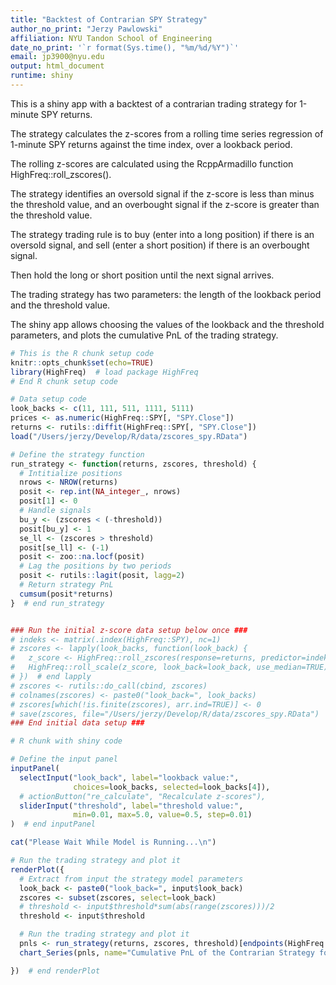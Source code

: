 ```yaml
---
title: "Backtest of Contrarian SPY Strategy"
author_no_print: "Jerzy Pawlowski"
affiliation: NYU Tandon School of Engineering
date_no_print: '`r format(Sys.time(), "%m/%d/%Y")`'
email: jp3900@nyu.edu
output: html_document
runtime: shiny
---
```


This is a shiny app with a backtest of a contrarian trading strategy for 1-minute SPY returns.

The strategy calculates the z-scores from a rolling time series regression of 1-minute SPY returns against the time index, over a lookback period.

The rolling z-scores are calculated using the RcppArmadillo function HighFreq::roll_zscores().

The strategy identifies an oversold signal if the z-score is less than minus the threshold value, and an overbought signal if the z-score is greater than the threshold value.

The strategy trading rule is to buy (enter into a long position) if there is an oversold signal, and sell (enter a short position) if there is an overbought signal.

Then hold the long or short position until the next signal arrives.

The trading strategy has two parameters: the length of the lookback period and the threshold value.

The shiny app allows choosing the values of the lookback and the threshold parameters, and plots the cumulative PnL of the trading strategy.


```r
# This is the R chunk setup code
knitr::opts_chunk$set(echo=TRUE)
library(HighFreq)  # load package HighFreq
# End R chunk setup code

# Data setup code
look_backs <- c(11, 111, 511, 1111, 5111)
prices <- as.numeric(HighFreq::SPY[, "SPY.Close"])
returns <- rutils::diffit(HighFreq::SPY[, "SPY.Close"])
load("/Users/jerzy/Develop/R/data/zscores_spy.RData")

# Define the strategy function
run_strategy <- function(returns, zscores, threshold) {
  # Intitialize positions
  nrows <- NROW(returns)
  posit <- rep.int(NA_integer_, nrows)
  posit[1] <- 0
  # Handle signals
  bu_y <- (zscores < (-threshold))
  posit[bu_y] <- 1
  se_ll <- (zscores > threshold)
  posit[se_ll] <- (-1)
  posit <- zoo::na.locf(posit)
  # Lag the positions by two periods
  posit <- rutils::lagit(posit, lagg=2)
  # Return strategy PnL
  cumsum(posit*returns)
}  # end run_strategy


### Run the initial z-score data setup below once ###
# indeks <- matrix(.index(HighFreq::SPY), nc=1)
# zscores <- lapply(look_backs, function(look_back) {
#   z_score <- HighFreq::roll_zscores(response=returns, predictor=indeks, look_back=look_back)
#   HighFreq::roll_scale(z_score, look_back=look_back, use_median=TRUE)
# })  # end lapply
# zscores <- rutils::do_call(cbind, zscores)
# colnames(zscores) <- paste0("look_back=", look_backs)
# zscores[which(!is.finite(zscores), arr.ind=TRUE)] <- 0
# save(zscores, file="/Users/jerzy/Develop/R/data/zscores_spy.RData")
### End initial data setup ###
```


```r
# R chunk with shiny code

# Define the input panel
inputPanel(
  selectInput("look_back", label="lookback value:",
              choices=look_backs, selected=look_backs[4]),
  # actionButton("re_calculate", "Recalculate z-scores"),
  sliderInput("threshold", label="threshold value:",
              min=0.01, max=5.0, value=0.5, step=0.01)
)  # end inputPanel

cat("Please Wait While Model is Running...\n")

# Run the trading strategy and plot it
renderPlot({
  # Extract from input the strategy model parameters
  look_back <- paste0("look_back=", input$look_back)
  zscores <- subset(zscores, select=look_back)
  # threshold <- input$threshold*sum(abs(range(zscores)))/2
  threshold <- input$threshold

  # Run the trading strategy and plot it
  pnls <- run_strategy(returns, zscores, threshold)[endpoints(HighFreq::SPY, on="days")]
  chart_Series(pnls, name="Cumulative PnL of the Contrarian Strategy for 1-minute SPY Returns")

})  # end renderPlot
```
